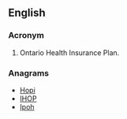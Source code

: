 ==English==
{{wikipedia}}

===Acronym===
{{head|en|acronym}}

# {{context|Canada|lang=en}} Ontario Health Insurance Plan.

===Anagrams===
* [[Hopi#English|Hopi]]
* [[IHOP#English|IHOP]]
* [[Ipoh#English|Ipoh]]